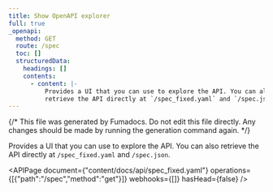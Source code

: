 ```yaml
---
title: Show OpenAPI explorer
full: true
_openapi:
  method: GET
  route: /spec
  toc: []
  structuredData:
    headings: []
    contents:
      - content: |-
          Provides a UI that you can use to explore the API. You can also
          retrieve the API directly at `/spec_fixed.yaml` and `/spec.json`.
---
```


{/* This file was generated by Fumadocs. Do not edit this file directly. Any changes should be made by running the generation command again. */}

Provides a UI that you can use to explore the API. You can also
retrieve the API directly at `/spec_fixed.yaml` and `/spec.json`.

<APIPage document={"content/docs/api/spec_fixed.yaml"} operations={[{"path":"/spec","method":"get"}]} webhooks={[]} hasHead={false} />